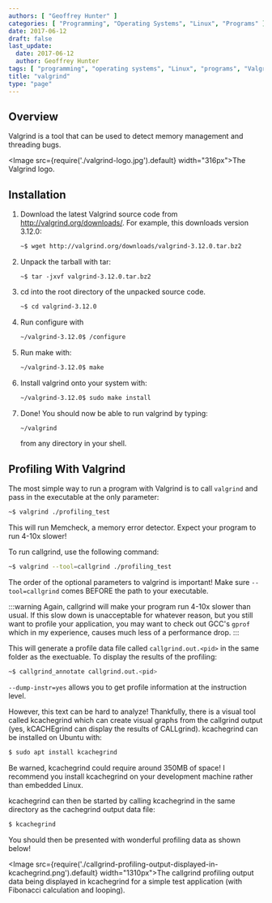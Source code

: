 ```yaml
---
authors: [ "Geoffrey Hunter" ]
categories: [ "Programming", "Operating Systems", "Linux", "Programs" ]
date: 2017-06-12
draft: false
last_update:
  date: 2017-06-12
  author: Geoffrey Hunter
tags: [ "programming", "operating systems", "Linux", "programs", "Valgrind", "memory management", "C", "C++", "kcachegrind" ]
title: "valgrind"
type: "page"
---
```


## Overview

Valgrind is a tool that can be used to detect memory management and threading bugs.

<Image src={require('./valgrind-logo.jpg').default} width="316px">The Valgrind logo.</Image>

## Installation

1. Download the latest Valgrind source code from http://valgrind.org/downloads/. For example, this downloads version 3.12.0:  

    ```sh   
    ~$ wget http://valgrind.org/downloads/valgrind-3.12.0.tar.bz2
    ```

2. Unpack the tarball with tar:   

    ```SH
    ~$ tar -jxvf valgrind-3.12.0.tar.bz2
    ```

3. cd into the root directory of the unpacked source code.  

    ```sh    
    ~$ cd valgrind-3.12.0
    ```

4. Run configure with  

    ```sh    
    ~/valgrind-3.12.0$ /configure
    ```

5. Run make with:  

    ```sh    
    ~/valgrind-3.12.0$ make
    ```

6. Install valgrind onto your system with:  

    ```sh    
    ~/valgrind-3.12.0$ sudo make install
    ```

7. Done! You should now be able to run valgrind by typing:  

    ```sh
    ~/valgrind
    ```

    from any directory in your shell.


## Profiling With Valgrind

The most simple way to run a program with Valgrind is to call `valgrind` and pass in the executable at the only parameter:

```sh    
~$ valgrind ./profiling_test
```

This will run Memcheck, a memory error detector. Expect your program to run 4-10x slower!

To run callgrind, use the following command:

```sh    
~$ valgrind --tool=callgrind ./profiling_test
```

The order of the optional parameters to valgrind is important! Make sure `--tool=callgrind` comes BEFORE the path to your executable.

:::warning
Again, callgrind will make your program run 4-10x slower than usual. If this slow down is unacceptable for whatever reason, but you still want to profile your application, you may want to check out GCC's `gprof` which in my experience, causes much less of a performance drop.
:::

This will generate a profile data file called `callgrind.out.<pid>` in the same folder as the exectuable. To display the results of the profiling:

```sh
~$ callgrind_annotate callgrind.out.<pid>
```

`--dump-instr=yes` allows you to get profile information at the instruction level.

However, this text can be hard to analyze! Thankfully, there is a visual tool called kcachegrind which can create visual graphs from the callgrind output (yes, kCACHEgrind can display the results of CALLgrind). kcachegrind can be installed on Ubuntu with:

```sh
$ sudo apt install kcachegrind
```

Be warned, kcachegrind could require around 350MB of space! I recommend you install kcachegrind on your development machine rather than embedded Linux.

kcachegrind can then be started by calling kcachegrind in the same directory as the cachegrind output data file:

```sh
$ kcachegrind
```

You should then be presented with wonderful profiling data as shown below!

<Image src={require('./callgrind-profiling-output-displayed-in-kcachegrind.png').default} width="1310px">The callgrind profiling output data being displayed in kcachegrind for a simple test application (with Fibonacci calculation and looping).</Image>

